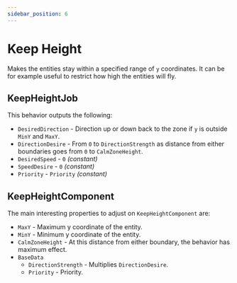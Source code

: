 ```yaml
---
sidebar_position: 6
---
```


# Keep Height

Makes the entities stay within a specified range of `y` coordinates. It can be for example useful to restrict how high the entities will fly.

## KeepHeightJob

This behavior outputs the following: 
- `DesiredDirection` - Direction up or down back to the zone if `y` is outside `MinY` and `MaxY`.
- `DirectionDesire` - From `0` to `DirectionStrength` as distance from either boundaries goes from `0` to `CalmZoneHeight`.
- `DesiredSpeed` - `0` *(constant)*
- `SpeedDesire` - `0` *(constant)*
- `Priority` -  `Priority` *(constant)*

## KeepHeightComponent

The main interesting properties to adjust on `KeepHeightComponent` are:
- `MaxY` - Maximum y coordinate of the entity.
- `MinY` - Minimum y coordinate of the entity.
- `CalmZoneHeight` - At this distance from either boundary, the behavior has maximum effect.
- `BaseData`
    - `DirectionStrength` - Multiplies `DirectionDesire`.
    - `Priority` - Priority.